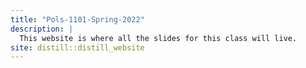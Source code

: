 ```yaml
---
title: "Pols-1101-Spring-2022"
description: |
  This website is where all the slides for this class will live.
site: distill::distill_website
---
```



